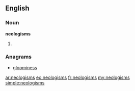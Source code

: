 {{selfref|See also [[Wiktionary:Neologisms]] and [[:Category:Neologisms]]}}
==English==

===Noun===
'''neologisms'''
# {{plural of|neologism}}

===Anagrams===
* [[gloominess#English|gloominess]]

[[ar:neologisms]]
[[eo:neologisms]]
[[fr:neologisms]]
[[my:neologisms]]
[[simple:neologisms]]